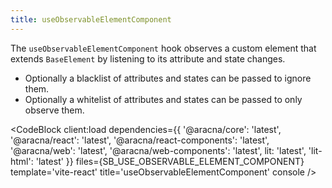 ```yaml
---
title: useObservableElementComponent
---
```



The `useObservableElementComponent` hook observes a custom element that extends `BaseElement` by listening to its attribute and state changes.

- Optionally a blacklist of attributes and states can be passed to ignore them.
- Optionally a whitelist of attributes and states can be passed to only observe them.

<CodeBlock
  client:load
  dependencies={{
    '@aracna/core': 'latest',
    '@aracna/react': 'latest',
    '@aracna/react-components': 'latest',
    '@aracna/web': 'latest',
    '@aracna/web-components': 'latest',
    lit: 'latest',
    'lit-html': 'latest'
  }}
  files={SB_USE_OBSERVABLE_ELEMENT_COMPONENT}
  template='vite-react'
  title='useObservableElementComponent'
  console
/>
